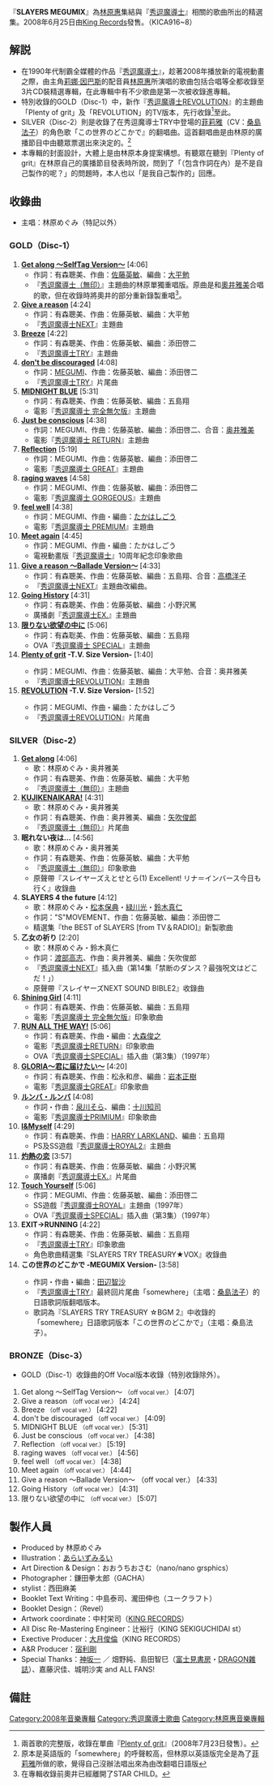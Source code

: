 {{noteTA
|1=zh-hans:秀逗魔导士;zh-hk:魔劍美神;zh-tw:秀逗魔導士;
}}

{{infobox Album |
| Name        = SLAYERS MEGUMIX
| Type        = [[精選輯|精選輯]]
| Artist      = [[林原惠|林原惠]]
| Released    = 2008年6月25日
| Recorded    = 1995年 - 2008年
| Genre       = [[J-POP|J-POP]]（[[動畫歌曲|動畫歌曲]]）
| Length      = 186分59秒（3枚組）<br/> 65分10秒（GOLD）<br /> 60分15秒（SILVER）<br />61分40秒（BRONZE）
| Label       = [[STAR_CHILD|STAR CHILD]]
| Producer    = 林原惠 <br/> [[大月俊倫|大月俊倫]] <br/> [[宿利剛|宿利剛]]
| Reviews     = 
| Last album  = [[Plain|Plain]] <br /> （2007年）
| This album  = '''SLAYERS MEGUMIX''' <br /> （2008年）
| Next album  = -
}}

『'''SLAYERS MEGUMIX'''』為[[林原惠|林原惠]]集結與『[[秀逗魔導士_(動畫)|秀逗魔導士]]』相關的歌曲所出的精選集。2008年6月25日由[[King_Records|King Records]]發售。（KICA916~8）

== 解説 ==
* 在1990年代制霸全媒體的作品『[[秀逗魔導士|秀逗魔導士]]』，趁著2008年播放新的電視動畫之際，由主角[[莉娜·因巴斯|莉娜·因巴斯]]的配音員[[林原惠|林原惠]]所演唱的歌曲包括合唱等全都收錄至3片CD裝精選專輯，在此專輯中有不少歌曲是第一次被收錄進專輯。
* 特別收錄的GOLD（Disc-1）中，新作『[[秀逗魔導士_(動畫)|秀逗魔導士REVOLUTION]]』的主題曲「Plenty of grit」及「REVOLUTION」的TV版本，先行收錄<ref>兩首歌的完整版，收錄在單曲『[[Plenty_of_grit|Plenty of grit]]』（2008年7月23日發售）。</ref>至此。
* SILVER（Disc-2）則是收錄了在秀逗魔導士TRY中登場的[[秀逗魔導士角色列表|菲莉雅]]（CV：[[桑島法子|桑島法子]]）的角色歌「この世界のどこかで』的翻唱曲。這首翻唱曲是由林原的廣播節目中由聽眾票選出來決定的。<ref>原本是英語版的「somewhere」的呼聲較高，但林原以英語版完全是為了[[秀逗魔導士角色列表|菲莉雅]]所做的歌，覺得自己沒辦法唱出來為由改翻唱日語版</ref>
* 本專輯的封面設計，大體上是由林原本身提案構想。有聽眾在聽到『Plenty of grit』在林原自己的廣播節目發表時所說，問到了「（包含作詞在內）是不是自己製作的呢？」的問題時，本人也以「是我自己製作的」回應。

== 收錄曲 ==
*主唱：林原めぐみ（特記以外）
=== GOLD（Disc-1） ===
# '''[[Meet_again|Get along 〜SelfTag Version〜]]''' [4:06]
#* 作詞：有森聰美、作曲：[[佐藤英敏|佐藤英敏]]、編曲：[[大平勉|大平勉]]
#* 『[[秀逗魔導士_(動畫)|秀逗魔導士（無印）]]』主題曲的林原單獨重唱版。原曲是和[[奧井雅美|奧井雅美]]合唱的歌，但在收錄時將奧井的部分重新錄製重唱<ref>在專輯收錄前奧井已經離開了STAR CHILD。</ref>。
# '''[[Give_a_reason|Give a reason]]''' [4:24]
#* 作詞：有森聰美、作曲：佐藤英敏、編曲：大平勉 
#* 『[[秀逗魔導士_(動畫)|秀逗魔導士NEXT]]』主題曲
# '''[[don't_be_discouraged|Breeze]]''' [4:22]
#* 作詞：有森聰美、作曲：佐藤英敏、編曲：添田啓二
#* 『[[秀逗魔導士_(動畫)|秀逗魔導士TRY]]』主題曲
# '''[[don't_be_discouraged|don't be discouraged]]''' [4:08]
#* 作詞：[[林原惠|MEGUMI]]、作曲：佐藤英敏、編曲：添田啓二
#* 『[[秀逗魔導士_(動畫)|秀逗魔導士TRY]]』片尾曲
# '''[[MIDNIGHT_BLUE|MIDNIGHT BLUE]]''' [5:31]
#* 作詞：有森聰美、作曲：佐藤英敏、編曲：五島翔
#* 電影『[[秀逗魔導士_(動畫)|秀逗魔導士 完全無欠版]]』主題曲
# '''[[Just_be_conscious|Just be conscious]]''' [4:38]
#* 作詞：MEGUMI、作曲：佐藤英敏、編曲：添田啓二、合音：[[奥井雅美|奥井雅美]]
#* 電影『[[秀逗魔導士_(動畫)|秀逗魔導士 RETURN]]』主題曲
# '''[[Reflection|Reflection]]''' [5:19]
#* 作詞：MEGUMI、作曲：佐藤英敏、編曲：添田啓二
#* 電影『[[秀逗魔導士_(動畫)|秀逗魔導士 GREAT]]』主題曲
# '''[[raging_waves|raging waves]]''' [4:58]
#* 作詞：MEGUMI、作曲：佐藤英敏、編曲：添田啓二
#* 電影『[[秀逗魔導士_(動畫)|秀逗魔導士 GORGEOUS]]』主題曲
# '''[[feel_well|feel well]]''' [4:38]
#* 作詞：MEGUMI、作曲・編曲：[[たかはしごう|たかはしごう]]
#* 電影『[[秀逗魔導士_(動畫)|秀逗魔導士 PREMIUM]]』主題曲
# '''[[Meet_again|Meet again]]''' [4:45]
#* 作詞：MEGUMI、作曲・編曲：たかはしごう
#* 電視動畫版『[[秀逗魔導士_(動畫)|秀逗魔導士]]』10周年紀念印象歌曲
# '''[[Meet_again|Give a reason 〜Ballade Version〜]]''' [4:33]
#* 作詞：有森聰美、作曲：佐藤英敏、編曲：五島翔、合音：[[高橋洋子|高橋洋子]]
#* 『[[秀逗魔導士_(動畫)|秀逗魔導士NEXT]]』主題曲改編曲。
# '''[[Going_History|Going History]]''' [4:31]
#* 作詞：有森聰美、作曲：佐藤英敏、編曲：小野沢篤
#* 廣播劇『[[秀逗魔導士_(動畫)|秀逗魔導士EX.]]』主題曲
# '''[[限りない欲望の中に|限りない欲望の中に]]''' [5:06]
#* 作詞：有森聡美、作曲：佐藤英敏、編曲：五島翔
#* OVA『[[秀逗魔導士_(動畫)|秀逗魔導士 SPECIAL]]』主題曲
# '''[[Plenty_of_grit|Plenty of grit]] -T.V. Size Version-''' [1:40] <Bonus Track>
#* 作詞：MEGUMI、作曲：佐藤英敏、編曲：大平勉、合音：奥井雅美
#* 『[[秀逗魔導士_(動畫)|秀逗魔導士REVOLUTION]]』主題曲
# '''[[Plenty_of_grit|REVOLUTION]] -T.V. Size Version-''' [1:52] <Bonus Track>
#* 作詞：MEGUMI、作曲・編曲：たかはしごう
#* 『[[秀逗魔導士_(動畫)|秀逗魔導士REVOLUTION]]』片尾曲

=== SILVER（Disc-2） ===
# '''[[Get_along|Get along]]''' [4:06]
#* 歌：林原めぐみ・奥井雅美
#* 作詞：有森聰美、作曲：佐藤英敏、編曲：大平勉
#* 『[[秀逗魔導士_(動畫)|秀逗魔導士（無印）]]』主題曲
# '''[[Get_along|KUJIKENAIKARA!]]''' [4:31]
#* 歌：林原めぐみ・奥井雅美
#* 作詞：有森聰美、作曲：奥井雅美、編曲：[[矢吹俊郎|矢吹俊郎]]
#* 『[[秀逗魔導士_(動畫)|秀逗魔導士（無印）]]』片尾曲
# '''眠れない夜は…''' [4:56]
#* 歌：林原めぐみ・奥井雅美
#* 作詞：有森聰美、作曲：佐藤英敏、編曲：大平勉
#* 『[[秀逗魔導士_(動畫)|秀逗魔導士（無印）]]』印象歌曲
#* 原聲帶『スレイヤーズえとせとら(1) Excellent! リナ＝インバース今日も行く』收錄曲
# '''SLAYERS 4 the future''' [4:12]
#* 歌：林原めぐみ・[[松本保典|松本保典]]・[[緑川光|緑川光]]・[[鈴木真仁|鈴木真仁]]
#* 作詞："S"MOVEMENT、作曲：佐藤英敏、編曲：添田啓二
#* 精選集『the BEST of SLAYERS [from TV＆RADIO]』新製歌曲
# '''乙女の祈り''' [2:20]
#* 歌：林原めぐみ・鈴木真仁
#* 作詞：[[渡部高志|渡部高志]]、作曲：奥井雅美、編曲：矢吹俊郎
#* 『[[秀逗魔導士_(動畫)|秀逗魔導士NEXT]]』插入曲（第14集「禁断のダンス？最強呪文はどこだ！」）
#* 原聲帶『スレイヤーズNEXT SOUND BIBLE2』收錄曲
# '''[[MIDNIGHT_BLUE|Shining Girl]]''' [4:11]
#* 作詞：有森聰美、作曲：佐藤英敏、編曲：五島翔
#* 電影『[[秀逗魔導士_(動畫)|秀逗魔導士 完全無欠版]]』印象歌曲
# '''[[Just_be_conscious|RUN ALL THE WAY!]]''' [5:06]
#* 作詞：有森聰美、作曲・編曲：[[大森俊之|大森俊之]]
#* 電影『[[秀逗魔導士_(動畫)|秀逗魔導士RETURN]]』印象歌曲
#* OVA『[[秀逗魔導士_(動畫)|秀逗魔導士SPECIAL]]』插入曲（第3集）（1997年）
# '''[[Reflection|GLORIA〜君に届けたい〜]]''' [4:20]
#* 作詞：有森聰美、作曲：松永和彦、編曲：[[岩本正樹|岩本正樹]]
#* 電影『[[秀逗魔導士_(動畫)|秀逗魔導士GREAT]]』印象歌曲
# '''[[feel_well|ルンバ・ルンバ]]''' [4:08]
#* 作詞・作曲：[[イズミカワソラ|泉川そら]]、編曲：[[十川知司|十川知司]]
#* 電影『[[秀逗魔導士_(動畫)|秀逗魔導士PRIMIUM]]』印象歌曲
# '''[[raging_waves|I&Myself]]''' [4:29] 
#* 作詞：有森聰美、作曲：[[HARRY_LARKLAND|HARRY LARKLAND]]、編曲：五島翔
#* PS及SS遊戲『[[秀逗魔導士|秀逗魔導士ROYAL2]]』主題曲
# '''[[Going_History|灼熱の恋]]''' [3:57]
#* 作詞：有森聰美、作曲：佐藤英敏、編曲：小野沢篤
#* 廣播劇『[[秀逗魔導士_(動畫)|秀逗魔導士EX.]]』片尾曲
# '''[[限りない欲望の中に|Touch Yourself]]''' [5:06]
#* 作詞：MEGUMI、作曲：佐藤英敏、編曲：添田啓二
#* SS遊戲『[[秀逗魔導士|秀逗魔導士ROYAL]]』主題曲（1997年）
#* OVA『[[秀逗魔導士_(動畫)|秀逗魔導士SPECIAL]]』插入曲（第3集）（1997年）
# '''EXIT→RUNNING''' [4:22]
#* 作詞：有森聰美、作曲：佐藤英敏、編曲：五島翔
#* 『[[秀逗魔導士_(動畫)|秀逗魔導士TRY]]』印象歌曲
#* 角色歌曲精選集『SLAYERS TRY TREASURY★VOX』收錄曲
# '''この世界のどこかで -MEGUMIX Version-''' [3:58] <Bonus Track>
#* 作詞・作曲・編曲：[[田辺智沙|田辺智沙]]
#* 『[[秀逗魔導士_(動畫)|秀逗魔導士TRY]]』最終回片尾曲「somewhere」（主唱：[[桑島法子|桑島法子]]）的日語歌詞版翻唱版本。
#* 歌詞為『SLAYERS TRY TREASURY ☆BGM 2』中收錄的「somewhere」日語歌詞版本「この世界のどこかで」（主唱：桑島法子）。

=== BRONZE（Disc-3） ===
* GOLD（Disc-1）收錄曲的Off Vocal版本收錄（特別收錄除外）。

# Get along 〜SelfTag Version〜 <small>（off vocal ver.）</small> [4:07]
# Give a reason <small>（off vocal ver.）</small> [4:24]
# Breeze <small>（off vocal ver.）</small> [4:22]
# don't be discouraged <small>（off vocal ver.）</small> [4:09]
# MIDNIGHT BLUE <small>（off vocal ver.）</small> [5:31]
# Just be conscious <small>（off vocal ver.）</small> [4:38]
# Reflection <small>（off vocal ver.）</small> [5:19]
# raging waves <small>（off vocal ver.）</small> [4:56]
# feel well <small>（off vocal ver.）</small> [4:38]
# Meet again <small>（off vocal ver.）</small> [4:44]
# Give a reason 〜Ballade Version〜 </small>（off vocal ver.）</small> [4:33]
# Going History <small>（off vocal ver.）</small> [4:31]
# 限りない欲望の中に <small>（off vocal ver.）</small> [5:07]

== 製作人員 ==
* Produced by 林原めぐみ
* Illustration：[[あらいずみるい|あらいずみるい]]
* Art Direction & Design：おおうちおさむ（nano/nano grsphics）
* Photographer：鎌田拳太郎（GACHA）
* stylist：西田麻美
* Booklet Text Writing：中島泰司、瀧田伸也（ユークラフト）
* Booklet Design：（Revel）
* Artwork coordinate：中村栄司（[[KING_RECORDS|KING RECORDS]]）
* All Disc Re-Mastering Engineer：辻裕行（KING SEKIGUCHIDAI st）
* Exective Producer：[[大月俊倫|大月俊倫]]（KING RECORDS）
* A&R Producer：[[宿利剛|宿利剛]]
* Special Thanks：[[神坂一|神坂一]] ／ 畑野純、島田智巳（[[富士見書房|富士見書房]]・[[DRAGON雜誌|DRAGON雜誌]]）、嘉藤沢佳、城明沙実 and ALL FANS!

==備註==

<div class="references-small"><references /></div>





{{林原惠}}
{{SLAYERS}}
{{DEFAULTSORT:SLAYERS MEGUMIX}}
[[Category:2008年音樂專輯|Category:2008年音樂專輯]]
[[Category:秀逗魔導士歌曲|Category:秀逗魔導士歌曲]]
[[Category:林原惠音樂專輯|Category:林原惠音樂專輯]]